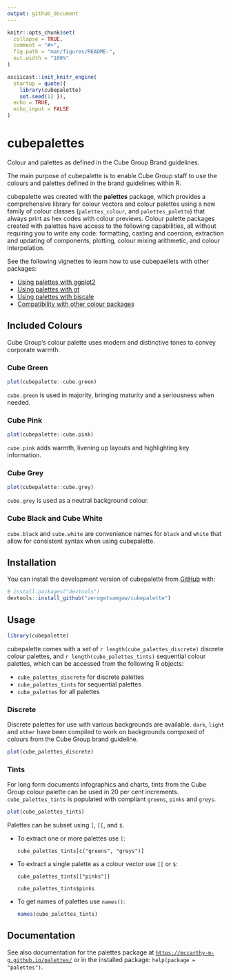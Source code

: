 ```yaml
---
output: github_document
---
```


<!-- README.md is generated from README.Rmd. Please edit that file -->

```r
knitr::opts_chunk$set(
  collapse = TRUE,
  comment = "#>",
  fig.path = "man/figures/README-",
  out.width = "100%"
)

asciicast::init_knitr_engine(
  startup = quote({
    library(cubepalette)
    set.seed(1) }),
  echo = TRUE,
  echo_input = FALSE
)
```
# cubepalettes

<!-- badges: start -->
<!-- badges: end -->

Colour and palettes as defined in the Cube Group Brand guidelines.

The main purpose of cubepalette is to enable Cube Group staff to use the colours and palettes defined in the brand guidelines within R.

cubepalette was created with the **palettes** package, which provides a comprehensive library for colour vectors and colour palettes using a new family of colour classes (`palettes_colour`, and `palettes_palette`) that always print as hex codes with colour previews. Colour palette packages created with palettes have access to the following capabilities, all without requiring you to write any code: formatting, casting and coercion, extraction and updating of components, plotting, colour mixing arithmetic, and colour interpolation. 

See the following vignettes to learn how to use cubepaellets with other packages:

- [Using palettes with ggplot2](https://mccarthy-m-g.github.io/palettes/articles/ggplot2.html)
- [Using palettes with gt](https://mccarthy-m-g.github.io/palettes/articles/gt.html)
- [Using palettes with biscale](https://mccarthy-m-g.github.io/palettes/articles/biscale.html)
- [Compatibility with other colour packages](https://mccarthy-m-g.github.io/palettes/articles/compatibility.html)

## Included Colours

Cube Group's colour palette uses modern and distinctive tones to convey corporate warmth.

### Cube Green

```r
plot(cubepalette::cube.green)
```

`cube.green` is used in majority, bringing maturity and a seriousness when needed.

### Cube Pink

```r
plot(cubepalette::cube.pink)
```

`cube.pink` adds warmth, livening up layouts and highlighting key information.

### Cube Grey

```r
plot(cubepalette::cube.grey)
```

`cube.grey` is used as a neutral background colour.

### Cube Black and Cube White

`cube.black` and `cube.white` are convenience names for `black` and `white` that allow for consistent syntax when using cubepalette. 


## Installation

You can install the development version of cubepalette from [GitHub](https://github.com/) with:

``` r
# install.packages("devtools")
devtools::install_github("zerogetsamgow/cubepalette")
```

## Usage

```r
library(cubepalette)
```

cubepalette comes with a set of `r length(cube_palettes_discrete)` discrete colour palettes, and `r length(cube_palettes_tints)` sequential colour palettes, which can be accessed from the following R objects:

- `cube_palettes_discrete` for discrete palettes
- `cube_palettes_tints` for sequential palettes
- `cube_palettes` for all palettes

### Discrete

Discrete palettes for use with various backgrounds are available. `dark`, `light` and `other` have been compiled to work on backgrounds composed of colours from the Cube Group brand guideline.

```r
plot(cube_palettes_discrete)
```

### Tints

For long form documents infographics and charts, tints from the Cube Group colour palette can be used in 20 per cent increments. `cube_palettes_tints` is populated with compliant `greens`, `pinks` and `greys`.

```r
plot(cube_palettes_tints)
```

Palettes can be subset using `[`, `[[`, and `$`.

  - To extract one or more palettes use `[`:

    ```asciicast
    cube_palettes_tints[c("greens", "greys")]
    ```
  
  - To extract a single palette as a colour vector use `[[` or `$`:

    ```asciicast
    cube_palettes_tints[["pinks"]]
    ```
    
    ```asciicast
    cube_palettes_tints$pinks
    ```
    
  - To get names of palettes use `names()`:

    ```r
    names(cube_palettes_tints)
    ```

## Documentation

See also documentation for the palettes package at [`https://mccarthy-m-g.github.io/palettes/`](https://mccarthy-m-g.github.io/palettes/reference/index.html) or in the installed package: `help(package = "palettes")`.

